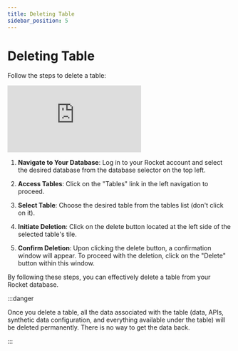 ```yaml
---
title: Deleting Table
sidebar_position: 5
---
```


# Deleting Table

Follow the steps to delete a table:

<div class="videowrapper" style={{ marginBottom: 10 }}>
  <iframe
    src="https://www.youtube.com/embed/qGU4SQ7uscQ?start=343"
    title="YouTube video 
      player"
    frameborder="0"
    allow="accelerometer; autoplay; clipboard-write; 
      encrypted-media; gyroscope; picture-in-picture"
    allowfullscreen
  ></iframe>
</div>

1. **Navigate to Your Database**: Log in to your Rocket account and select the desired database from the database selector on the top left.

2. **Access Tables**: Click on the "Tables" link in the left navigation to proceed.

3. **Select Table**: Choose the desired table from the tables list (don't click on it).

4. **Initiate Deletion**: Click on the delete button located at the left side of the selected table's tile.

5. **Confirm Deletion**: Upon clicking the delete button, a confirmation window will appear. To proceed with the deletion, click on the "Delete" button within this window.

By following these steps, you can effectively delete a table from your Rocket database.

:::danger

Once you delete a table, all the data associated with the table (data, APIs, synthetic data configuration, and everything available under the table) will be deleted permanently. There is no way to get the data back.

:::
